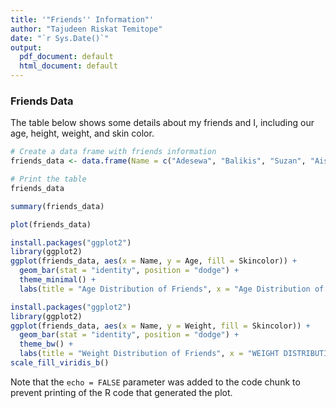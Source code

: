 ---
title: '"Friends'' Information"'
author: "Tajudeen Riskat Temitope"
date: "`r Sys.Date()`"
output:
  pdf_document: default
  html_document: default
---

### Friends Data

The table below shows some details about my friends and I, including our age, height, weight, and skin color.

```{r}
# Create a data frame with friends information
friends_data <- data.frame(Name = c("Adesewa", "Balikis", "Suzan", "Aishat", "Lydia", "Julianah", "Bolanle", "Temitope"), Age = c(23, 23, 22, 22, 23, 23, 23, 25), Height = c("6ft", "5ft2", "5ft", "5ft", "6ft", "4ft8", "5ft6", "5ft3"), Weight = c(105, 45, 50, 40, 45, 40, 56, 78), Skincolor = c("Fair skin", "Caramel skin", "Chocolate Skin", "Dark skin", "Caramel skin", "Chocolate skin", "Dark skin", "Dark skin"))

# Print the table
friends_data
```                           
```{r}
summary(friends_data)
```

```{r pressure, echo=FALSE}
plot(friends_data)
```
```{r}
install.packages("ggplot2")
library(ggplot2)
ggplot(friends_data, aes(x = Name, y = Age, fill = Skincolor)) +
  geom_bar(stat = "identity", position = "dodge") +
  theme_minimal() +
  labs(title = "Age Distribution of Friends", x = "Age Distribution of Friends", y = "Age")
```
```{r}
install.packages("ggplot2")
library(ggplot2)
ggplot(friends_data, aes(x = Name, y = Weight, fill = Skincolor)) +
  geom_bar(stat = "identity", position = "dodge") +
  theme_bw() +
  labs(title = "Weight Distribution of Friends", x = "WEIGHT DISTRIBUTION OF FRIENDS", y = "Weight (kg)")
scale_fill_viridis_b()
```



Note that the `echo = FALSE` parameter was added to the code chunk to prevent printing of the R code that generated the plot.
